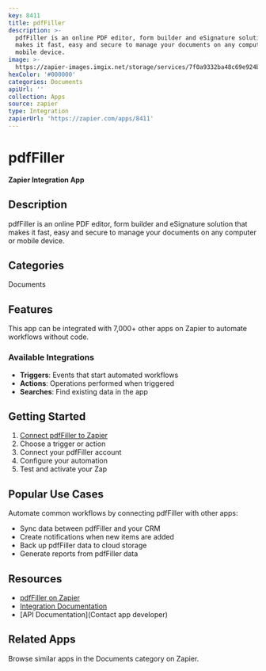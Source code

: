 ```yaml
---
key: 8411
title: pdfFiller
description: >-
  pdfFiller is an online PDF editor, form builder and eSignature solution that
  makes it fast, easy and secure to manage your documents on any computer or
  mobile device.
image: >-
  https://zapier-images.imgix.net/storage/services/7f0a9332ba48c69e924b8680447f9260.png?auto=format%2Ccompress&ixlib=python-3.0.0&q=50
hexColor: '#000000'
categories: Documents
apiUrl: ''
collection: Apps
source: zapier
type: Integration
zapierUrl: 'https://zapier.com/apps/8411'
---
```

# pdfFiller

**Zapier Integration App**

## Description

pdfFiller is an online PDF editor, form builder and eSignature solution that makes it fast, easy and secure to manage your documents on any computer or mobile device.

## Categories

Documents

## Features

This app can be integrated with 7,000+ other apps on Zapier to automate workflows without code.

### Available Integrations

- **Triggers**: Events that start automated workflows
- **Actions**: Operations performed when triggered
- **Searches**: Find existing data in the app

## Getting Started

1. [Connect pdfFiller to Zapier](https://zapier.com/apps/8411)
2. Choose a trigger or action
3. Connect your pdfFiller account
4. Configure your automation
5. Test and activate your Zap

## Popular Use Cases

Automate common workflows by connecting pdfFiller with other apps:

- Sync data between pdfFiller and your CRM
- Create notifications when new items are added
- Back up pdfFiller data to cloud storage
- Generate reports from pdfFiller data

## Resources

- [pdfFiller on Zapier](https://zapier.com/apps/8411)
- [Integration Documentation](https://zapier.com/apps/8411/integrations)
- [API Documentation](Contact app developer)

## Related Apps

Browse similar apps in the Documents category on Zapier.
